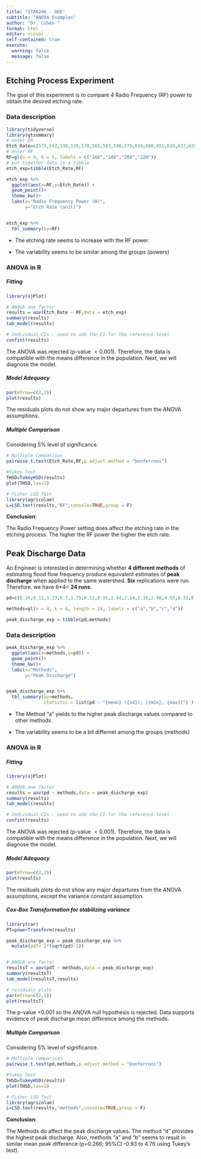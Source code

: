 ```yaml
---
title: "STA6246 - DOE"
subtitle: "ANOVA Examples"
author: "Dr. Cohen "
format: html
editor: visual
self-contained: true
execute: 
  warning: false
  message: false
---
```


## Etching Process Experiment

The goal of this experiment is to compare 4 Radio Frequency (RF) power to obtain the desired etching rate.

### Data description

```r
library(tidyverse)
library(gtsummary)
# enter ER
Etch_Rate=c(575,542,530,539,570,565,593,590,579,610,600,651,610,637,629,725,700,715,685,710)
# enter RF
RF=gl(n = 4, k = 5, labels = c("160","180","200","220"))
# put together data in a tibble
etch_exp=tibble(Etch_Rate,RF)

etch_exp %>%
  ggplot(aes(x=RF,y=Etch_Rate)) +
  geom_point()+
  theme_bw()+
  labs(x="Radio Frequency Power (W)",
       y="Etch Rate (unit)")


etch_exp %>%
  tbl_summary(by=RF)
```

-   The etching rate seems to increase with the RF power.

-   The variability seems to be similar among the groups (powers)

### ANOVA in R

##### Fitting

```r
library(sjPlot)

# ANOVA one factor
results = aov(Etch_Rate ~ RF,data = etch_exp)
summary(results)
tab_model(results)

# Individual CIs - need to add the CI for the reference level
confint(results)
```

The ANOVA was rejected (p-value $< 0.001$). Therefore, the data is compatible with the means difference in the population. Next, we will diagnose the model.

##### Model Adequacy

```r
par(mfrow=c(2,2))
plot(results)

```

The residuals plots do not show any major departures from the ANOVA assumptions.

##### Multiple Comparison

Considering 5% level of significance.

```r

# Multiple Comparison
pairwise.t.test(Etch_Rate,RF,p.adjust.method = "bonferroni")

#Tukey Test 
THSD=TukeyHSD(results)
plot(THSD,las=1)

# Fisher LSD Test
library(agricolae)
L=LSD.test(results,"RF",console=TRUE,group = F)
```

**Conclusion**:

The Radio Frequency Power setting does affect the etching rate in the etching process. The higher the RF power the higher the etch rate.

## Peak Discharge Data

An Engineer is interested in determining whether **4 different methods** of estimating flood flow frequency produce equivalent estimates of **peak discharge** when applied to the same watershed. **Six** replications were run. Therefore. we have 6\*4= **24 runs.**

```r
pd=c(0.34,0.12,1.23,0.7,1.75,0.12,0.91,2.94,2.14,2.36,2.86,4.55,6.31,8.37,9.75,6.09,9.82,7.24,17.15,11.82,10.95,17.20,14.35,16.82)

methods=gl(n = 4, k = 6, length = 24, labels = c("a","b","c","d"))

peak_discharge_exp = tibble(pd,methods)
```

### Data description

```r

peak_discharge_exp %>%
  ggplot(aes(x=methods,y=pd)) +
  geom_point()+
  theme_bw()+
  labs(x="Methods",
       y="Peak Discharge")


peak_discharge_exp %>%
  tbl_summary(by=methods,
              statistic = list(pd ~ "{mean} ({sd}); [{min}, {max}]") )

```

-   The Method "a" yields to the higher peak discharge values compared to other methods

-   The variability seems to be a bit differnet among the groups (methods)

### ANOVA in R

##### Fitting

```r
library(sjPlot)

# ANOVA one factor
results = aov(pd ~ methods,data = peak_discharge_exp)
summary(results)
tab_model(results)

# Individual CIs - need to add the CI for the reference level
confint(results)
```

The ANOVA was rejected (p-value $< 0.001$). Therefore, the data is compatible with the means difference in the population. Next, we will diagnose the model.

##### Model Adequacy

```r
par(mfrow=c(2,2))
plot(results)

```

The residuals plots do not show any major departures from the ANOVA assumptions, except the variance constant assumption.

#####  Cox-Box Transformation for stabilizing variance  

```r
library(car)
PT=powerTransform(results)

peak_discharge_exp = peak_discharge_exp %>%
  mutate(pdT= 2*(sqrt(pd)-1)) 


# ANOVA one factor
resultsT = aov(pdT ~ methods,data = peak_discharge_exp)
summary(resultsT)
tab_model(resultsT,results)

# residuals plots
par(mfrow=c(2,2))
plot(resultsT)
```

The p-value \<0.001 so the ANOVA null hypothesis is rejected. Data supports evidence of peak discharge mean difference among the methods.

##### Multiple Comparison

Considering 5% level of significance.

```r

# Multiple Comparison
pairwise.t.test(pd,methods,p.adjust.method = "bonferroni")

#Tukey Test 
THSD=TukeyHSD(results)
plot(THSD,las=1)

# Fisher LSD Test
library(agricolae)
L=LSD.test(results,"methods",console=TRUE,group = F)
```

**Conclusion**:

The Methods do affect the peak discharge values. The method "d" provides the highest peak discharge. Also, methods "a" and "b" seems to result in similar mean peak difference (p=0.266; 95%CI -0.93 to 4.76 using Tukey's test).
